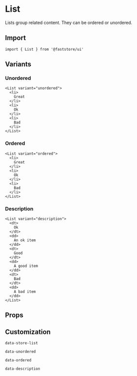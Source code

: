 
# List

Lists group related content. They can be ordered or unordered.

## Import

```tsx
import { List } from '@faststore/ui'
```

## Variants

### Unordered

```tsx live
<List variant="unordered">
  <li>
    Great
  </li>
  <li>
    Ok
  </li>
  <li>
    Bad
  </li>
</List>
```

### Ordered

```tsx live
<List variant="ordered">
  <li>
    Great
  </li>
  <li>
    Ok
  </li>
  <li>
    Bad
  </li>
</List>
```

### Description

```tsx live
<List variant="description">
  <dt>
    Ok
  </dt>
  <dd>
    An ok item
  </dd>
  <dt>
    Good
  </dt>
  <dd>
    A good item
  </dd>
  <dt>
    Bad
  </dt>
  <dd>
    A bad item
  </dd>
</List>
```

## Props

<PropsComponent
    name="variant"
    type= "string"
    possibleValues="description | ordered | unordered | unordered"
/>

<PropsComponent
    name="testId"
    type= "string"
    description="ID to find this component in testing tools (e.g.: cypress, testing library, and jest)."
    defaultValue="store-list"
/>

## Customization

`data-store-list`

`data-unordered`

`data-ordered`

`data-description`